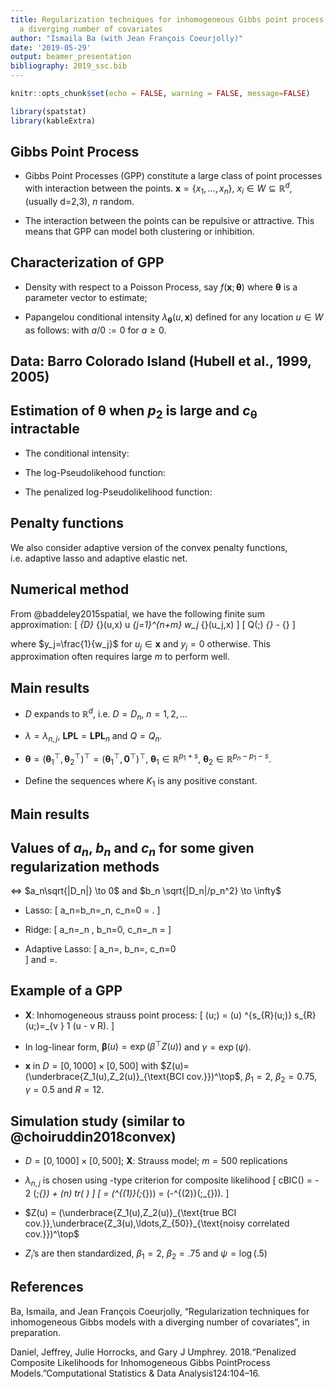 ```yaml
---
title: Regularization techniques for inhomogeneous Gibbs point process models with
  a diverging number of covariates
author: "Ismaila Ba (with Jean François Coeurjolly)" 
date: '2019-05-29'
output: beamer_presentation
bibliography: 2019_ssc.bib
---
```



```r
knitr::opts_chunk$set(echo = FALSE, warning = FALSE, message=FALSE)
```

```r
library(spatstat)
library(kableExtra)
```



## Gibbs Point Process

- Gibbs Point Processes (GPP) constitute a large class of point processes with interaction between the points.
$\boldsymbol{x}=\{x_1,\ldots,x_n\}$, $x_i \in W \subseteq \mathbb{R}^{d}$, (usually d=2,3), $n$ random.

- The interaction between the points can be repulsive or attractive. This means that GPP can model both clustering or inhibition.

\centerline{\includegraphics[scale=.27]{trees}}

## Characterization of GPP

- Density with respect to a Poisson Process, say $f(\boldsymbol x; \boldsymbol{\theta})$ where $\boldsymbol{\theta}$ is a parameter vector to estimate;

- Papangelou conditional intensity $\lambda_{\boldsymbol \theta}(u,\boldsymbol x)$ defined for any location $u \in W$ as follows:
\begin{equation}
\label{condint}
\lambda_{\boldsymbol \theta}(u,\boldsymbol x)=
\left\lbrace
\begin{array}{ccc}
f(\boldsymbol{x} \cup u; \boldsymbol{\theta})/f(\boldsymbol x; \boldsymbol{\theta})  & \mbox{for } & u \notin \boldsymbol x \\
f(\boldsymbol x; \boldsymbol{\theta})/f(\boldsymbol x \setminus u; \boldsymbol{\theta}) & \mbox{for} & u \in \boldsymbol x 
\end{array}\right.
\end{equation}
with $a/0:=0$ for $a \geq 0$.

## Data: Barro Colorado Island (Hubell et al., 1999, 2005)
\begin{columns}
\begin{column}{0.60\textwidth}
\begin{itemize}
	\item $D=[0,1000m]\times[0,500m]$
	\item $>300,\!000$ locations of trees
	\item $\approx 100$ spatial covariates observed at fine scale (altitude, nature of soils,\dots)
\end{itemize}
\end{column}
\begin{column}{0.48\textwidth}
\begin{tabular}{llll}
				\includegraphics[width=0.23\textwidth]{covar1sim3.jpg} & \includegraphics[width=0.23\textwidth]{covar2sim3.jpg} &  \includegraphics[width=0.23\textwidth]{covar3sim3.jpg} 
			&\dots\\	% & \includegraphics[width=0.23\textwidth]{covar4sim3.jpg} 
				% & 
				% \includegraphics[width=0.23\textwidth]{covar5sim3.jpg}   \\
				\includegraphics[width=0.23\textwidth]{covar6sim3.jpg} & \includegraphics[width=0.23\textwidth]{covar7sim3.jpg} & \includegraphics[width=0.23\textwidth]{covar8sim3.jpg}&\dots \\
				% &  \includegraphics[width=0.23\textwidth]{covar9sim3.jpg} & \includegraphics[width=0.23\textwidth]{covar10sim3.jpg} \\ 
				\includegraphics[width=0.23\textwidth]{covar11sim3.jpg} &  \includegraphics[width=0.23\textwidth]{covar12sim3.jpg} & \includegraphics[width=0.23\textwidth]{covar13sim3.jpg} &\dots
				% &  \includegraphics[width=0.23\textwidth]{covar14sim3.jpg} &  \includegraphics[width=0.23\textwidth]{covar15sim3.jpg} \pause
			\end{tabular}
\end{column}
\end{columns}

\bigskip

\hrulefill

\begin{columns}
\begin{column}{0.48\textwidth}
\includegraphics[scale=.3]{bei3d}
\end{column}
\begin{column}{0.8\textwidth}
\underline{Density of GPP} [Daniel et al., 2018]: 
\[
f(\boldsymbol{x}; \boldsymbol{\theta}) = c_{\boldsymbol{\theta}} \exp(\beta^\top Z(\boldsymbol{x}) + \psi^\top S(\boldsymbol{x})),	
\] 
$Z(\boldsymbol{x}) = \sum_{v \in \boldsymbol{x}}Z(v)$, $\boldsymbol{\psi}\in \mathbb{R}^{p_1}$, $\boldsymbol{\beta}\in \mathbb{R}^{p_2}$, $\boldsymbol{\theta}=(\psi^\top, \beta^\top)^\top \in \mathbb{R}^{p}$, \newline  $Z(v) =(Z_1(v),\dots,Z_{p_{2}}(v))^\top$ and \newline
$S(\boldsymbol{x})$, the interaction function.

\underline{Problem}: $p_{2}$ large, covariates very correlated, \newline
$c_{\boldsymbol{\theta}}$ intractable.
\end{column}
\end{columns}

## Estimation of $\boldsymbol{\theta}$ when $p_2$ is large and $c_{\boldsymbol{\theta}}$ intractable

- The conditional intensity:
\begin{align}
\label{cint}
\lambda_{\boldsymbol{\theta}}(u,\boldsymbol{x})=\exp(\beta^\top Z(u) + \psi^\top S(u,\boldsymbol{x}))
\end{align}

- The log-Pseudolikehood function:

\begin{align}
\label{pseudo}
\mathbf{LPL}( \boldsymbol{x};\boldsymbol{\theta}) &=  {\sum_{u \in \mathbf{x} \cap D} \log\lambda_{\boldsymbol{\theta}}(u, \boldsymbol{x})} - {\int_D \lambda_{\boldsymbol{\theta}}(u,\boldsymbol{x})\mathrm{d}u}.    
\end{align}

- The penalized log-Pseudolikelihood function:
\begin{align}
\label{penpseudo}
Q(\boldsymbol{x};\boldsymbol{\theta})=\mathbf{LPL}( \boldsymbol{x};\boldsymbol{\theta}) - |D|{\sum_{j=p_1 + 1}^{p} p_{\lambda_{j}}(|\theta_{j}|)}.
\end{align}


	\centerline{\fbox{\qquad \quad ${\displaystyle  \hat {\boldsymbol{\theta}} = \mathrm{argmax}_{\boldsymbol{\theta}} \; Q(\boldsymbol{x};\boldsymbol{\theta})}$\qquad \quad}}
	
## Penalty functions

\begin{itemize}
\item $\ell_1$ norm:  $p_{\lambda}(\theta)= \lambda \theta$,
\item $\ell_2$ norm:  $p_{\lambda}(\theta)=\frac12 \lambda \theta^2$,
\item Elastic net: for $0 < \gamma < 1$, $p_{\lambda}(\theta)=\lambda \left \{ \gamma \theta + \frac12 (1-\gamma) \theta^2 \right \}$, 
\item SCAD: for any $\gamma > 2$, $p_{\lambda}(\theta)= \left\lbrace
\begin{array}{ccc}
\lambda \theta  & \mbox{if} & \theta \leq \lambda \\
\frac{\gamma \lambda \theta - \frac12(\theta^2+\lambda^2)}{\gamma - 1} & \mbox{if} & \lambda \leq \theta \leq \gamma \lambda \\
\frac{\lambda^2(\gamma^2-1)}{2(\gamma-1)} & \mbox{if} & \theta \geq \gamma \lambda,
\end{array}\right.$
\item MC+: for any $\gamma > 1$, $p_{\lambda}(\theta)= \left\lbrace
\begin{array}{ccc}
\lambda \theta - \frac{\theta^2}{2 \gamma} & \mbox{if} & \theta \leq \gamma \lambda \\
\frac12 \gamma \lambda^2& \mbox{if} & \lambda \leq \theta \leq \gamma \lambda.
\end{array}\right.$
\end{itemize}
We also consider adaptive version of the convex penalty functions, i.e. adaptive lasso and adaptive elastic net. 

## Numerical method

From @baddeley2015spatial, we have the following finite sum approximation:
\[
\int_{D} \lambda_{\boldsymbol{\theta}}(u,\boldsymbol x) \mathrm{d}u \approx \sum_{j=1}^{n+m} w_j \lambda_{\boldsymbol{\theta}}(u_j,\boldsymbol x)
\]
\begin{align*}
\mathbf{LPL}( \boldsymbol{x};\boldsymbol{\theta}) \approx \sum_{j=1}^{n+m} w_j (y_j\log\lambda_{\boldsymbol{\theta}}(u_j,\boldsymbol x)-\lambda_{\boldsymbol{\theta}}(u_j,\boldsymbol x))
\end{align*}
\[
Q(\boldsymbol{x};\boldsymbol{\theta}) \approx \underbrace {\sum_{j=1}^{n+m} w_j (y_j\log\lambda_{\boldsymbol{\theta}}(u_j,\boldsymbol x)-\lambda_{\boldsymbol{\theta}}(u_j,\boldsymbol x))}_{\mbox{\textbf{spatstat}}} - \underbrace{|D|{\sum_{j=p_1 + 1}^{p} p_{\lambda_{j}}(|\theta_{j}|)}}_{\mbox{\textbf{glmnet} or \textbf{ncvreg}}}
\]

where $y_j=\frac{1}{w_j}$ for $u_j \in \boldsymbol x$ and $y_j=0$ otherwise. \newline
This approximation often requires large $m$ to perform well.

## Main results

- $D$ expands to $\mathbb{R}^{d}$, i.e. $D=D_n$, $n=1,2,\ldots$

- $\lambda=\lambda_{n,j}$, $\mathbf{LPL} = \mathbf{LPL}_n$ and $Q=Q_n$.

- $\boldsymbol{\theta}=(\boldsymbol{\theta}_{1}^\top,\boldsymbol{\theta}_{2}^\top)^\top=(\boldsymbol{\theta}_{1}^\top,\boldsymbol{0}^\top)^\top$, $\boldsymbol{\theta}_{1} \in \mathbb{R}^{p_1+s}$, $\boldsymbol{\theta}_{2} \in \mathbb{R}^{p_n - p_1 -s}$.

- Define the sequences
\begin{align*}	
a_n &=\max_{j=1,\ldots,s} | p'_{\lambda_{n,j+p_1}}(|\beta_{0j}|)| ,  \\
b_n &=\inf_{j=p_1+s+1,\ldots,p_n} \inf_{\substack{|\theta| \leq \epsilon_n \\ \theta \neq 0}} p'_{\lambda_{n,j}}(\theta) \label{eq:bn}, \mbox{ for } \epsilon_n=K_1\sqrt{\frac{p_n}{|D_n|}},	\\
c_n &=  \max_{j=1,\dots,s} |p^{\prime\prime}_{\lambda_{n,j+p_1}}(|\beta_{0j}|) |  
\end{align*}
where $K_1$ is any positive constant.

## Main results

\begin{block}{Theorem 1 [\small{BaCoeurjolly19+}]}
\begin{itemize}
	\item Under some assumptions such that it works \dots
	\item $a_n = O(|D_n|^{-1/2})$, $c_n=o(1)$.
\end{itemize}
Then there exists $\boldsymbol {\hat \theta}$ such that 

\centerline{\fbox{\quad ${\displaystyle
{\bf \| \boldsymbol {\hat \theta} -\boldsymbol \theta\|}=O_\mathrm{P}(\sqrt{p_n}(|D_n|^{-1/2}+a_n))
}  $\quad }}
\end{block}

\begin{block}{Theorem 2 [\small{BaCoeurjolly19+}]}
\begin{itemize}
	\item Under some assumptions such that it works \dots
	\item $p_n^3/|D_n|\to 0$, $a_n \sqrt{|D_n|} \to 0$, $b_n \sqrt{|D_n|/p_n^2} \to \infty$.
\end{itemize}
Then, as $n\to \infty$\\  
\begin{enumerate}[(i)]
\item Sparsity: $\mathrm{P}(\boldsymbol{\hat \theta}_2=0) \to 1$ as $n \to \infty$,
\item Asymptotic Normality: $|D_n|^{1/2} \boldsymbol \Sigma_n(\boldsymbol X;\boldsymbol{\theta})^{-1/2}(\boldsymbol{\hat \theta}_1- \boldsymbol{\theta}_{1})\xrightarrow{d} \mathcal{N}(0, \mathbf{I}_{m})$,
\end{enumerate}
where $m=p_1 + s$.
\end{block}

## Values of $a_n$, $b_n$ and $c_n$ for some given regularization methods 

\textbf{Possible?} $\Leftrightarrow$  $a_n\sqrt{|D_n|} \to 0$  and $b_n \sqrt{|D_n|/p_n^2} \to \infty$ 

- Lasso: 
\[
a_n=b_n=\lambda_n, \quad c_n=0 \quad \text{and} \quad \textbf{Possible?} = \textbf{NO}.
\]

- Ridge: 
\[
a_n=\lambda_n \smash{\displaystyle \max_{j=1,\ldots,s} \{|\beta_{0j}|\}}, \quad b_n=0, \quad c_n=\lambda_n \quad \text{and} \quad \textbf{Possible?} = \textbf{NO} 
\]

- Adaptive Lasso: 
\[
a_n=\smash{\displaystyle \max_{j=1,...,s} \{\lambda_{n,j+p_1}\}}, \quad b_n=\smash{\displaystyle \inf_{j=p_1+s+1,...,p_n} \{\lambda_{n,j}\}}, \quad c_n=0  
\]
and  \textbf{Possible?}=\textbf{YES}.

## Example of a GPP

- $\boldsymbol{X}$: Inhomogeneous strauss point process:
\[
\lambda(u;\boldsymbol{x}) = \boldsymbol{\beta}(u) \gamma^{s_{R}(u;\boldsymbol{x})} \quad \text{where} \quad s_{R}(u;\boldsymbol{x})=\sum_{v \in \boldsymbol{x}} 1 (\Vert u - v \Vert \leq R). 
\]

- In log-linear form, $\boldsymbol{\beta}(u)=\exp(\beta^\top Z(u))$ and $\gamma=\exp(\psi)$.

- $\boldsymbol{x}$ in $D=[0,1000] \times [0,500]$ with $Z(u)=(\underbrace{Z_1(u),Z_2(u)}_{\text{BCI cov.}})^\top$, $\beta_1=2$, $\beta_2=0.75$, $\gamma=0.5$ and $R=12$.

\vspace*{-.4cm}
\begin{figure}
\centering
\includegraphics[scale=.3]{strauss1}
\end{figure}

## Simulation study (similar to @choiruddin2018convex)

- $D=[0,1000] \times [0,500]$; $\boldsymbol{X}$: Strauss model; $m=500$ replications

- $\lambda_{n,j}$ is chosen using \textbf{BIC}-type criterion for composite likelihood
\[
cBIC(\lambda) = - 2 \mathbf{LPL}(\boldsymbol{x};\hat{\boldsymbol{\theta}}_{\lambda}) + \log(n) tr( \hat{J_\lambda}\hat{H_\lambda}) \quad \text{where}
\]
\[
\hat{J_\lambda} = \text{var} (\mathbf{LPL}^{(1)}(\boldsymbol{x};\hat{\boldsymbol{\theta}}_{\lambda})) \quad \text{and}\quad \hat{H_\lambda} = \mathbb{E}(-\mathbf{LPL}^{(2)}(\boldsymbol{x};\hat{\boldsymbol{\theta}}_{\lambda})). 
\]

- $Z(u) = (\underbrace{Z_1(u),Z_2(u)}_{\text{true BCI cov.}},\underbrace{Z_3(u),\ldots,Z_{50}}_{\text{noisy correlated cov.}})^\top$

- $Z_i$'s are then standardized, $\beta_1=2$, $\beta_2=.75$ and $\psi=\log(.5)$ 

\begin{tabular}{llll}
\hline 
 &\multicolumn{3}{c}{1170 points in average}\\
&&&\\
& TPR (\%) & FPR (\%)& MSE  \\
\hline
Lasso &100 & 34  & 0.4\\
A. Lasso &100&22& 0.05\\
A. Enet&100 & 23& 0.07\\
\hline
\end{tabular}

## References

Ba, Ismaila, and Jean François Coeurjolly, "Regularization techniques for inhomogeneous Gibbs models with a diverging number of covariates", in preparation.

Daniel, Jeffrey, Julie Horrocks, and Gary J Umphrey. 2018.“Penalized Composite Likelihoods for Inhomogeneous Gibbs PointProcess Models.”Computational Statistics & Data Analysis124:104–16.